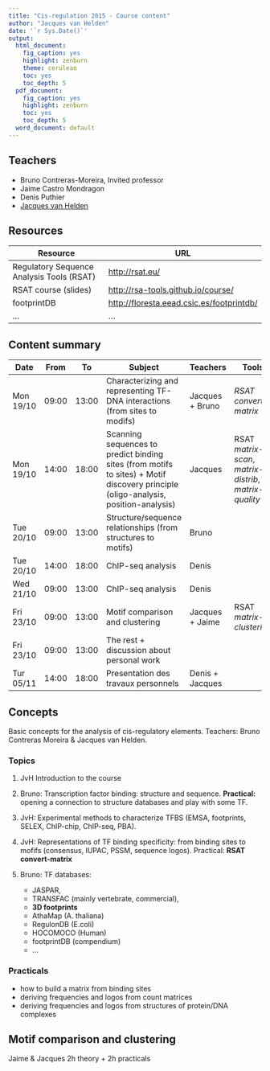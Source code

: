 ```yaml
---
title: "Cis-regulation 2015 - Course content"
author: "Jacques van Helden"
date: '`r Sys.Date()`'
output:
  html_document:
    fig_caption: yes
    highlight: zenburn
    theme: cerulean
    toc: yes
    toc_depth: 5
  pdf_document:
    fig_caption: yes
    highlight: zenburn
    toc: yes
    toc_depth: 5
  word_document: default
---
```


## Teachers

- Bruno Contreras-Moreira, Invited professor
- Jaime Castro Mondragon
- Denis Puthier
- [Jacques van Helden](http://jacques.van-helden.perso.luminy.univ-amu.fr/)

## Resources

| Resource | URL |
|----------|-----|
| Regulatory Sequence Analysis Tools (RSAT) | [http://rsat.eu/](http://rsat.eu/) |
| RSAT course (slides) | [http://rsa-tools.github.io/course/](http://rsa-tools.github.io/course/) |
| footprintDB | [http://floresta.eead.csic.es/footprintdb/](http://floresta.eead.csic.es/footprintdb/) |
| ... | ... |

## Content summary

| Date | From  | To    | Subject | Teachers | Tools  |
|------|-------|-------|---------|----------|--------|
| Mon 19/10 | 09:00 | 13:00 | Characterizing and representing TF-DNA interactions (from sites to modifs) | Jacques + Bruno | *RSAT convert-matrix* |
| Mon 19/10 | 14:00 | 18:00 | Scanning sequences to predict binding sites (from motifs to sites) + Motif discovery principle (oligo-analysis, position-analysis) | Jacques  | RSAT *matrix-scan*, *matrix-distrib*, *matrix-quality* |
| Tue 20/10 | 09:00 | 13:00 | Structure/sequence relationships (from structures to motifs) | Bruno | |
| Tue 20/10 | 14:00 | 18:00 | ChIP-seq analysis | Denis | |
| Wed 21/10 | 09:00 | 13:00 | ChIP-seq analysis | Denis | |
| Fri 23/10 | 09:00 | 13:00 | Motif comparison and clustering | Jacques + Jaime | RSAT *matrix-clustering* |
| Fri 23/10 | 09:00 | 13:00 | The rest + discussion about personal work |  | |
| Tur 05/11 | 14:00 | 18:00 | Presentation des travaux personnels | Denis + Jacques | |

## Concepts

Basic concepts for the analysis of cis-regulatory elements.
Teachers: Bruno Contreras Moreira & Jacques van Helden.


### Topics

1. JvH Introduction to the course
2. Bruno: Transcription factor binding: structure and sequence. **Practical:** opening a connection to structure databases and play with some TF. 

3. JvH: Experimental methods to characterize TFBS (EMSA, footprints, SELEX, ChIP-chip, ChIP-seq, PBA).
4. JvH: Representations of TF binding specificity: from binding sites to mofifs (consensus, IUPAC, PSSM, sequence logos). Practical: **RSAT convert-matrix**


5. Bruno: TF databases: 

      - JASPAR, 
      - TRANSFAC (mainly vertebrate, commercial), 
      - **3D footprints**
      - AthaMap (A. thaliana)
      - RegulonDB (E.coli)
      - HOCOMOCO (Human)
      - footprintDB (compendium)
      - ...

### Practicals

- how to build a matrix from binding sites
- deriving frequencies and logos from count matrices
- deriving frequencies and logos from structures of protein/DNA complexes


## 

## Motif comparison and clustering 

Jaime & Jacques
2h theory + 2h practicals
